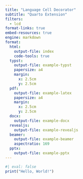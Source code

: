 ```yaml
---
title: "Language Cell Decorator"
subtitle: "Quarto Extension"
filters:
  - lcd
format-links: true
embed-resources: true
engine: markdown
format:
  html:
    output-file: index
    code-tools: true
  typst:
    output-file: example-typst
    papersize: a4
    margin:
      x: 2.5cm
      y: 2.5cm
  pdf:
    output-file: example-latex
    papersize: a4
    margin:
      x: 2.5cm
      y: 2.5cm
  docx:
    output-file: example-docx
  revealjs:
    output-file: example-revealjs
  beamer:
    output-file: example-beamer
    aspectratio: 169
  pptx:
    output-file: example-pptx
---
```


```r
#| eval: false
print("Hello, World!")
```
